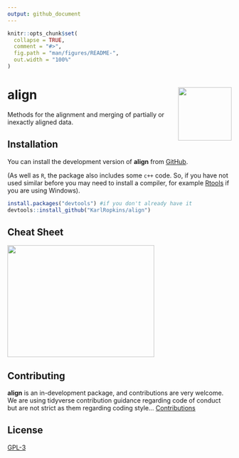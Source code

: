 ```yaml
---
output: github_document
---
```


<!-- README.md is generated from README.Rmd. Please edit that file -->

```r
knitr::opts_chunk$set(
  collapse = TRUE,
  comment = "#>",
  fig.path = "man/figures/README-",
  out.width = "100%"
)
```

# align <img src="man/figures/logo.png" align="right" alt="" width="120" />


<!-- badges: start -->
<!-- badges: end -->

Methods for the alignment and merging of partially or inexactly
aligned data.

## Installation

You can install the development version of **align** from [GitHub](https://github.com/). 

(As well as `R`, the package also includes some `c++` code. So, if you have not used similar before you may need to install a compiler, for example [Rtools](https://cran.r-project.org/bin/windows/Rtools/) if you are using Windows).


```r
install.packages("devtools") #if you don't already have it
devtools::install_github("KarlRopkins/align")
```


## Cheat Sheet

<a href="man/figures/align_cheatsheet.pdf"><img src="man/figures/align_cheatsheet_thumb.png" width="330" height="252"/></a>  


## Contributing
**align** is an in-development package, and contributions are very welcome. We are using tidyverse contribution guidance regarding code of conduct but are not strict as them regarding coding style...  [Contributions](https://karlropkins.github.io/align/CONTRIBUTING.html)   

## License
[GPL-3](https://karlropkins.github.io/align/LICENSE.html)

